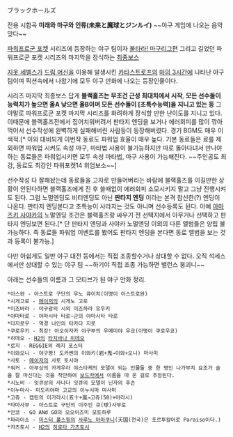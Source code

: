 ブラックホールズ

{{{#!html
<object width="560" height="315"><param name="movie" value="http://www.youtube.com/v/Bo5iGIndTmc?version=3&amp;hl=ko_KR"></param><param name="allowFullScreen" value="true"></param><param name="allowscriptaccess" value="always"></param><embed src="http://www.youtube.com/v/Bo5iGIndTmc?version=3&amp;hl=ko_KR" type="application/x-shockwave-flash" width="560" height="315" allowscriptaccess="always" allowfullscreen="true"></embed></object>
}}}

전용 시합곡 '''미래와 마구와 인류(未来と魔球とジンルイ)''' ~~야구 게임에 나오는 음악 맞다~~

[[파워프로군 포켓]] 시리즈에 등장하는 야구 팀이자 [[불타라! 마구리그편]] 그리고 길었던 파워프로군 포켓 시리즈의 마지막을 장식하는 [[최종보스]]

[[지옷 세벨스]]가 [[드림 머신]]을 이용해 발생시킨 [[카타스트로프]]의 [[마의 3시간]]에 나타난 야구 팀이며 픽션속에서 나왔기에 모두 야구 만화에 나오는 등장인물이다.

시리즈 마지막 최종보스 답게 '''블랙홀즈는 무조건 근성 최대치에서 시작''', '''모든 선수들이 능력치가 높으면 올A 낮으면 올B이며 모든 선수들이 [초특수능력]을 지니고 있는 등''' 그야말로 파워프로군 포켓 마지막 시리즈를 화려하게 장식할 만한 난이도를 지니고 있다. 이때문에 블랙홀즈전에서 집어치워버려서 판타지 엔딩을 보거나 에러회피를 많이 깎아먹어서 선수작성에 완벽하게 실패해버린 사람등이 등장해버렸다. 경기 BGM도 매우 이색적.[* 이와 대비되게 이번작 동료도 파워업 효율이 매우 높다. 기본 동료들은 료를 제외하면 파워업 시켜도 속성 마구, 마타법 사용이 불가능하지만 따로 돌아다녀서 만나야 하는 동료들은 파워업시키면 모두 속성 마타법, 마구 사용이 가능해진다. ~~주인공도 최강, 동료도 최강인 파워포켓14 위엄보소~~]

선수작성 다 잘해놨는데 동료들을 고자로 만들어버리는 바람에 블랙홀즈를 이길만한 상황이 안된다하면 블랙홀즈에게 진 후 쓸때없이 에러회피 소모시키지 말고 그냥 진행시켜도 된다. 그럼 노멀엔딩도 비터엔딩도 아닌 '''판타지 엔딩''' 이라는 본격 참신한(?) 엔딩이 나온다. 판타지 엔딩본다고 초특능이 사라지는 것도 아니며 선수등록도 된다. 아예 [[아마츠키 사야카]]의 노말엔딩 조건은 블랙홀즈랑 싸우기 전 선택지에서 아무거나 선택하고 판타지 엔딩보면 된다.[* 단 판타지 엔딩과 사야카 노멀엔딩 이외의 다른 앨범들은 양립 불가능하다. 즉 동료들 파워업 이벤트를 봤어도 판타지 엔딩을 본다면 동료 앨범을 보는 것과 등록이 불가능.]

다만 아쉽게도 일반 야구 대전 등에서는 직접 조종할수거나 상대할 수 없다. 오직 석세스에서만 상대할 수 있는 야구 팀 ~~하기야 직접 조종 가능하면 밸런스 붕괴니~~

아래는 선수들의 이름과 그 모티브가 된 야구 만화 정리.

 *아스완 - 아스트로 구단의 우노 큐이치(이명이 아스트로완)
 *시게고로 - [[메이저]]의 시게노 고로
 *미즈바라 - 야구광의 시의 미즈하라 유우키
 *야마타로 - 야마시타 타로~군의 야마시타 타로
 *다지로우 - 역경 나인의 타카다 지로
 *쿠로우키 - 최강! 아오이자카 야구부의 우메미야 우쿄(이명이 쿠로우쿄)
 *히데오 - [[H2]]의 [[타치바나 히데오]]
 *로지 - REGGIE의 레지 포스터
 *이와오니 - 야구짱! 도카벤의 이와키(岩+鬼→이와+오니) 마사미
 *사토 - [[메이저]]의 사토 토시야
 *워커 - 아부상의 카게우라 야스타케의 모델이 되는 인물들 중 한 명인 나가부치 요조가 술을 잘 마신다는 것을 착안하여 [[보드카]]에서 이름을 따 온 걸로 추정된다.
 *시노비 - 잇큐상의 사나다 잇큐의 모델이 닌자의 후손
 *이누마사- 미도리야마 고교의 이누시마 마사미
 *고쥬 - 캡틴의 이가라시(五十+嵐→고쥬(50)+아라시)
 *타마사부 - 아스트로 구단의 이주인 큐(球)사부로
 *안코 - GO ANd GO의 오오이즈미 모토하루
 *파라이소 - [[미스터 풀스윙]]의 [[사루노 아마쿠니]](天国(천국)은 포르투칼어로 Paraiso이다.)
 *카츠토시 - [[H2]]의 [[히로타 가츠토시]]

